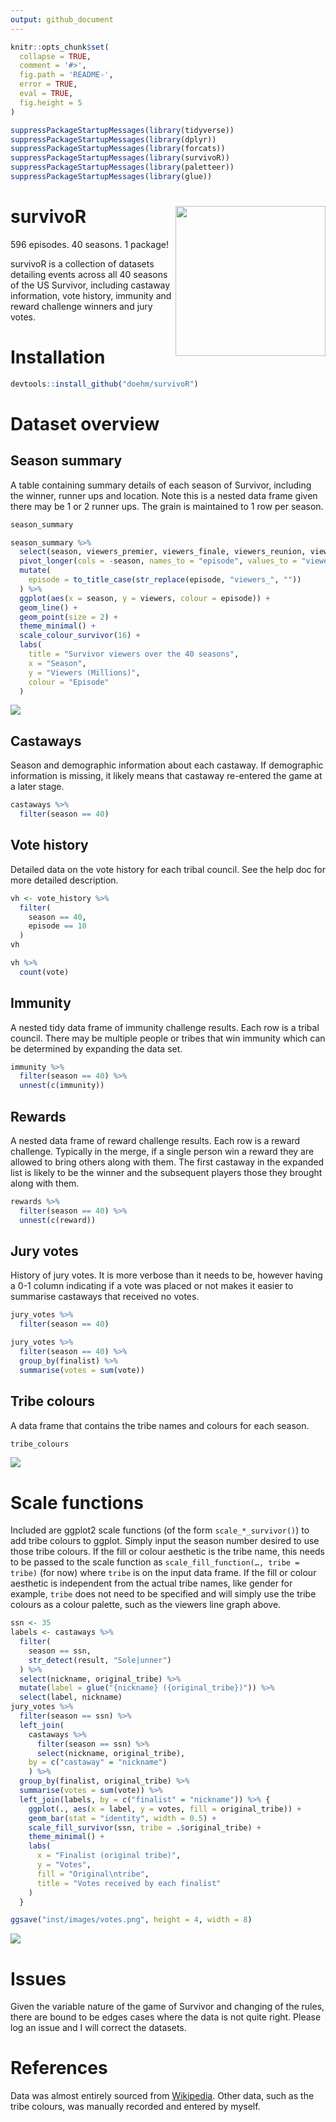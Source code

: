 ```yaml
---
output: github_document
---
```


<!-- README.md is generate from README.Rmd. Please edit that file -->

```r
knitr::opts_chunk$set(
  collapse = TRUE,
  comment = '#>',
  fig.path = 'README-',
  error = TRUE,
  eval = TRUE,
  fig.height = 5
)

suppressPackageStartupMessages(library(tidyverse))
suppressPackageStartupMessages(library(dplyr))
suppressPackageStartupMessages(library(forcats))
suppressPackageStartupMessages(library(survivoR))
suppressPackageStartupMessages(library(paletteer))
suppressPackageStartupMessages(library(glue))
```

# survivoR <img src='inst/images/hex-1.png' align="right" height="240" />

596 episodes. 40 seasons. 1 package!

survivoR is a collection of datasets detailing events across all 40 seasons of the US Survivor, including castaway information, vote history, immunity and reward challenge winners and jury votes.

# Installation

```r
devtools::install_github("doehm/survivoR")
```


# Dataset overview

## Season summary

A table containing summary details of each season of Survivor, including the winner, runner ups and location. Note this is a nested data frame given there may be 1 or 2 runner ups. The grain is maintained to 1 row per season.

```r
season_summary
```

```r
season_summary %>%
  select(season, viewers_premier, viewers_finale, viewers_reunion, viewers_mean) %>%
  pivot_longer(cols = -season, names_to = "episode", values_to = "viewers") %>%
  mutate(
    episode = to_title_case(str_replace(episode, "viewers_", ""))
  ) %>%
  ggplot(aes(x = season, y = viewers, colour = episode)) +
  geom_line() +
  geom_point(size = 2) +
  theme_minimal() +
  scale_colour_survivor(16) +
  labs(
    title = "Survivor viewers over the 40 seasons",
    x = "Season",
    y = "Viewers (Millions)",
    colour = "Episode"
  )
```

<img src='inst/images/viewers.png' align="center"/>

## Castaways

Season and demographic information about each castaway. If demographic information is missing, it likely means that castaway re-entered the game at a later stage.

```r
castaways %>% 
  filter(season == 40)
```

## Vote history

Detailed data on the vote history for each tribal council. See the help doc for more detailed description.

```r
vh <- vote_history %>% 
  filter(
    season == 40,
    episode == 10
  )
vh
```

```r
vh %>% 
  count(vote)
```

## Immunity

A nested tidy data frame of immunity challenge results. Each row is a tribal council. There may be multiple people or tribes that win immunity which can be determined by expanding the data set.

```r
immunity %>% 
  filter(season == 40) %>% 
  unnest(c(immunity))
```

## Rewards

A nested data frame of reward challenge results. Each row is a reward challenge. Typically in the merge, if a single person win a reward they are allowed to bring others along with them. The first castaway in the expanded list is likely to be the winner and the subsequent players those they brought along with them.

```r
rewards %>% 
  filter(season == 40) %>% 
  unnest(c(reward))
```

## Jury votes

History of jury votes. It is more verbose than it needs to be, however having a 0-1 column indicating if a vote was placed or not makes it easier to summarise castaways that received no votes.

```r
jury_votes %>% 
  filter(season == 40)
```

```r
jury_votes %>% 
  filter(season == 40) %>% 
  group_by(finalist) %>% 
  summarise(votes = sum(vote))
```
## Tribe colours

A data frame that contains the tribe names and colours for each season.

```r
tribe_colours
```

<img src='inst/images/tribe_colours.png' align="center"/>

# Scale functions

Included are ggplot2 scale functions (of the form <code>scale_*_survivor()</code>) to add tribe colours to ggplot. Simply input the season number desired to use those tribe colours. If the fill or colour aesthetic is the tribe name, this needs to be passed to the scale function as <code>scale_fill_function(..., tribe = tribe)</code> (for now) where <code>tribe</code> is on the input data frame. If the fill or colour aesthetic is independent from the actual tribe names, like gender for example, <code>tribe</code> does not need to be specified and will simply use the tribe colours as a colour palette, such as the viewers line graph above.

```r
ssn <- 35
labels <- castaways %>% 
  filter(
    season == ssn, 
    str_detect(result, "Sole|unner")
  ) %>% 
  select(nickname, original_tribe) %>% 
  mutate(label = glue("{nickname} ({original_tribe})")) %>% 
  select(label, nickname)
jury_votes %>% 
  filter(season == ssn) %>% 
  left_join(
    castaways %>% 
      filter(season == ssn) %>% 
      select(nickname, original_tribe),
    by = c("castaway" = "nickname")
    ) %>% 
  group_by(finalist, original_tribe) %>% 
  summarise(votes = sum(vote)) %>% 
  left_join(labels, by = c("finalist" = "nickname")) %>% {
    ggplot(., aes(x = label, y = votes, fill = original_tribe)) +
    geom_bar(stat = "identity", width = 0.5) +
    scale_fill_survivor(ssn, tribe = .$original_tribe) +
    theme_minimal() +
    labs(
      x = "Finalist (original tribe)",
      y = "Votes",
      fill = "Original\ntribe",
      title = "Votes received by each finalist"
    )
  }
```
```r
ggsave("inst/images/votes.png", height = 4, width = 8)
```

<img src='inst/images/votes.png' align="center"/>


# Issues

Given the variable nature of the game of Survivor and changing of the rules, there are bound to be edges cases where the data is not quite right. Please log an issue and I will correct the datasets.

# References

Data was almost entirely sourced from [Wikipedia](https://en.wikipedia.org/wiki/Survivor_(American_TV_series)). Other data, such as the tribe colours, was manually recorded and entered by myself.
